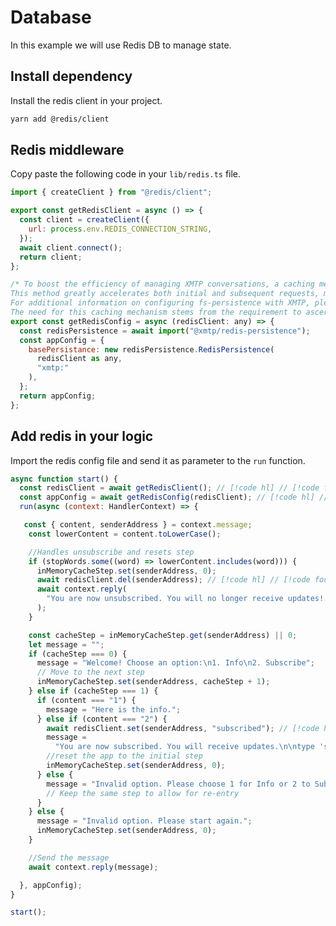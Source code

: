 # Database

In this example we will use Redis DB to manage state.

## Install dependency

Install the redis client in your project.

```bash [cmd]
yarn add @redis/client
```

## Redis middleware

Copy paste the following code in your `lib/redis.ts` file.

```jsx [src/lib/redis.ts]
import { createClient } from "@redis/client";

export const getRedisClient = async () => {
  const client = createClient({
    url: process.env.REDIS_CONNECTION_STRING,
  });
  await client.connect();
  return client;
};

/* To boost the efficiency of managing XMTP conversations, a caching mechanism is essential. Utilizing fs-persistence or Redis allows the system to swiftly verify the existence of a conversation, eliminating the need to reload and inspect every conversation.
This method greatly accelerates both initial and subsequent requests, minimizing wait times and preventing timeouts.
For additional information on configuring fs-persistence with XMTP, please consult the fs-persistence documentation.
The need for this caching mechanism stems from the requirement to ascertain whether newConversation is continuing an existing conversation or starting a new one. This verification aids in avoiding duplicate conversations with the same user, ensuring compliance with privacy standards. */
export const getRedisConfig = async (redisClient: any) => {
  const redisPersistence = await import("@xmtp/redis-persistence");
  const appConfig = {
    basePersistance: new redisPersistence.RedisPersistence(
      redisClient as any,
      "xmtp:"
    ),
  };
  return appConfig;
};
```

## Add redis in your logic

Import the redis config file and send it as parameter to the `run` function.

```jsx [src/index.ts]
async function start() {
  const redisClient = await getRedisClient(); // [!code hl] // [!code focus]
  const appConfig = await getRedisConfig(redisClient); // [!code hl] // [!code focus]
  run(async (context: HandlerContext) => {

   const { content, senderAddress } = context.message;
    const lowerContent = content.toLowerCase();

    //Handles unsubscribe and resets step
    if (stopWords.some((word) => lowerContent.includes(word))) {
      inMemoryCacheStep.set(senderAddress, 0);
      await redisClient.del(senderAddress); // [!code hl] // [!code focus]
      await context.reply(
        "You are now unsubscribed. You will no longer receive updates!.",
      );
    }

    const cacheStep = inMemoryCacheStep.get(senderAddress) || 0;
    let message = "";
    if (cacheStep === 0) {
      message = "Welcome! Choose an option:\n1. Info\n2. Subscribe";
      // Move to the next step
      inMemoryCacheStep.set(senderAddress, cacheStep + 1);
    } else if (cacheStep === 1) {
      if (content === "1") {
        message = "Here is the info.";
      } else if (content === "2") {
        await redisClient.set(senderAddress, "subscribed"); // [!code hl] // [!code focus]
        message =
          "You are now subscribed. You will receive updates.\n\ntype 'stop' to unsubscribe";
        //reset the app to the initial step
        inMemoryCacheStep.set(senderAddress, 0);
      } else {
        message = "Invalid option. Please choose 1 for Info or 2 to Subscribe.";
        // Keep the same step to allow for re-entry
      }
    } else {
      message = "Invalid option. Please start again.";
      inMemoryCacheStep.set(senderAddress, 0);
    }

    //Send the message
    await context.reply(message);

  }, appConfig);
}

start();
```
